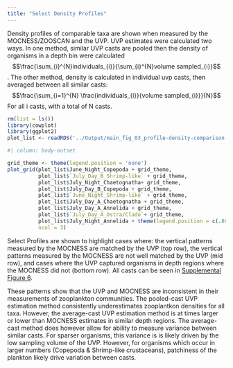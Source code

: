 ```yaml
---
title: "Select Density Profiles"
---
```


Density profiles of comparable taxa are shown when measured by the MOCNESS/ZOOSCAN and the UVP. UVP estimates were calculated two ways. In one method, similar UVP casts are pooled then the density of organisms in a depth bin were calculated $$\frac{\sum_{i}^{N}individuals_{i}}{\sum_{i}^{N}volume sampled_{i}}$$. The other method, density is calculated in individual uvp casts, then averaged between all similar casts: $$\frac{\sum_{i=1}^{N} \frac{individuals_{i}}{volume sampled_{i}}}{N}$$ For all i casts, with a total of N casts.



```r
rm(list = ls())
library(cowplot)
library(ggplot2)
plot_list <- readRDS('../Output/main_fig_03_profile-density-comparison.rds')
```


```r
#| column: body-outset

grid_theme <- theme(legend.position = 'none')
plot_grid(plot_list$June_Night_Copepoda + grid_theme,
          plot_list$`July_Day_B_Shrimp-like` + grid_theme,
          plot_list$July_Night_Chaetognatha+ grid_theme,
          plot_list$July_Day_B_Copepoda + grid_theme,
          plot_list$`June_Night_Shrimp-like` + grid_theme,
          plot_list$July_Day_A_Chaetognatha + grid_theme,
          plot_list$July_Day_A_Annelida + grid_theme,
          plot_list$`July_Day_A_Ostra/Clado`+ grid_theme,
          plot_list$July_Night_Annelida + theme(legend.position = c(.80,.35)),
          ncol = 3)
```

Select Profiles are shown to highlight cases where: the vertical patterns measured by the MOCNESS are matched by the UVP (top row), the vertical patterns measured by the MOCNESS are not well matched by the UVP (mid row), and cases where the UVP captured organisms in depth regions where the MOCNESS did not (bottom row). All casts can be seen in [Supplemental Figure 6](./supp_analysis_06.html).

These patterns show that the UVP and MOCNESS are inconsistent in their measurements of zooplankton communities. The pooled-cast UVP estimation method consistently underestimates zooplantkon densities for all taxa. However, the average-cast UVP estimation method is at times larger or lower than MOCNESS estimates in similar depth regions. The average-cast method does however allow for ability to measure variance between similar casts. For sparser organisms, this variance is is likely driven by the low sampling volume of the UVP. However, for organisms which occur in larger numbers (Copepoda & Shrimp-like crustaceans), patchiness of the plankton likely drive variation between casts.